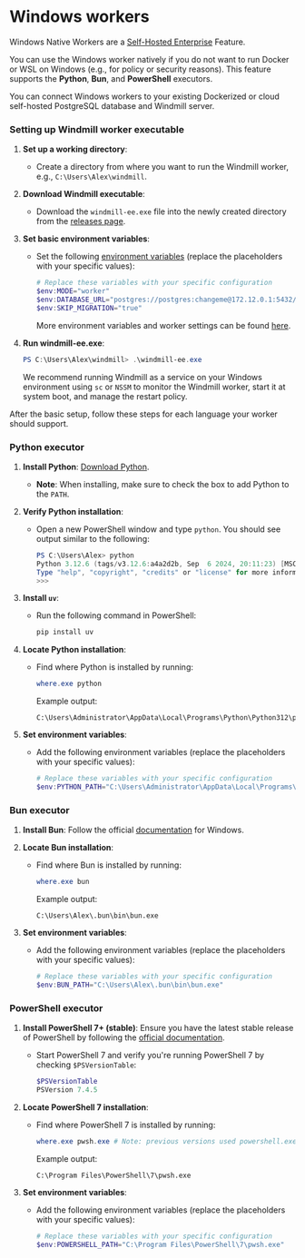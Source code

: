 
# Windows workers

Windows Native Workers are a [Self-Hosted Enterprise](/pricing) Feature.

You can use the Windows worker natively if you do not want to run Docker or WSL on Windows (e.g., for policy or security reasons).
This feature supports the **Python**, **Bun**, and **PowerShell** executors.

You can connect Windows workers to your existing Dockerized or cloud self-hosted PostgreSQL database and Windmill server.

### Setting up Windmill worker executable

1. **Set up a working directory**:
   - Create a directory from where you want to run the Windmill worker, e.g., `C:\Users\Alex\windmill`.

2. **Download Windmill executable**:
   - Download the `windmill-ee.exe` file into the newly created directory from the [releases page](https://github.com/windmill-labs/windmill/releases).

3. **Set basic environment variables**:
   - Set the following [environment variables](../../core_concepts/47_environment_variables/index.mdx) (replace the placeholders with your specific values):
     ```powershell
     # Replace these variables with your specific configuration
     $env:MODE="worker"
     $env:DATABASE_URL="postgres://postgres:changeme@172.12.0.1:5432/windmill?sslmode=disable"
     $env:SKIP_MIGRATION="true"
     ```
     More environment variables and worker settings can be found [here](https://github.com/windmill-labs/windmill?tab=readme-ov-file#environment-variables).

4. **Run windmill-ee.exe**:
   ```powershell
   PS C:\Users\Alex\windmill> .\windmill-ee.exe
   ```
   We recommend running Windmill as a service on your Windows environment using `sc` or `NSSM` to monitor the Windmill worker, start it at system boot, and manage the restart policy.

After the basic setup, follow these steps for each language your worker should support.

### Python executor

1. **Install Python**: [Download Python](https://python.org/downloads).
   - **Note**: When installing, make sure to check the box to add Python to the `PATH`.

2. **Verify Python installation**:
   - Open a new PowerShell window and type `python`. You should see output similar to the following:
     ```powershell
     PS C:\Users\Alex> python
     Python 3.12.6 (tags/v3.12.6:a4a2d2b, Sep  6 2024, 20:11:23) [MSC v.1940 64 bit (AMD64)] on win32
     Type "help", "copyright", "credits" or "license" for more information.
     >>> 
     ```

3. **Install `uv`**:
   - Run the following command in PowerShell:
     ```powershell
     pip install uv
     ```

4. **Locate Python installation**:
   - Find where Python is installed by running:
     ```powershell
     where.exe python
     ```
     Example output:
     ```plaintext
     C:\Users\Administrator\AppData\Local\Programs\Python\Python312\python.exe
     ```

5. **Set environment variables**:
   - Add the following environment variables (replace the placeholders with your specific values):
     ```powershell
     # Replace these variables with your specific configuration
     $env:PYTHON_PATH="C:\Users\Administrator\AppData\Local\Programs\Python\Python312\python.exe"
     ```

### Bun executor

1. **Install Bun**: Follow the official [documentation](https://bun.sh/docs/installation) for Windows.
2. **Locate Bun installation**:
   - Find where Bun is installed by running:
     ```powershell
     where.exe bun
     ```
     Example output:
     ```plaintext
     C:\Users\Alex\.bun\bin\bun.exe
     ```

3. **Set environment variables**:
   - Add the following environment variables (replace the placeholders with your specific values):
     ```powershell
     # Replace these variables with your specific configuration
     $env:BUN_PATH="C:\Users\Alex\.bun\bin\bun.exe"
     ```

### PowerShell executor

1. **Install PowerShell 7+ (stable)**: Ensure you have the latest stable release of PowerShell by following the [official documentation](https://learn.microsoft.com/en-us/powershell/scripting/install/installing-powershell-on-windows).
   - Start PowerShell 7 and verify you're running PowerShell 7 by checking `$PSVersionTable`:
     ```powershell
     $PSVersionTable
     PSVersion 7.4.5
     ```

2. **Locate PowerShell 7 installation**:
   - Find where PowerShell 7 is installed by running:
     ```powershell
     where.exe pwsh.exe # Note: previous versions used powershell.exe
     ```
     Example output:
     ```plaintext
     C:\Program Files\PowerShell\7\pwsh.exe
     ```

3. **Set environment variables**:
   - Add the following environment variables (replace the placeholders with your specific values):
     ```powershell
     # Replace these variables with your specific configuration
     $env:POWERSHELL_PATH="C:\Program Files\PowerShell\7\pwsh.exe"
     ```